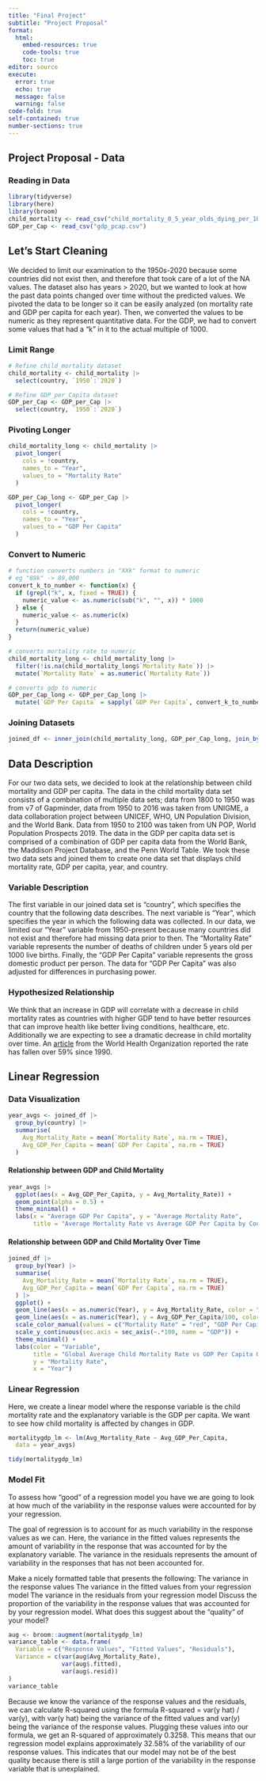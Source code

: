 ```yaml
---
title: "Final Project"
subtitle: "Project Proposal"
format: 
  html:
    embed-resources: true
    code-tools: true
    toc: true
editor: source
execute: 
  error: true
  echo: true
  message: false
  warning: false
code-fold: true
self-contained: true
number-sections: true
---
```


## Project Proposal - Data {.unnumbered}

### Reading in Data {.unnumbered}

```r
library(tidyverse)
library(here)
library(broom)
child_mortality <- read_csv("child_mortality_0_5_year_olds_dying_per_1000_born.csv")
GDP_per_Cap <- read_csv("gdp_pcap.csv")
```
## Let's Start Cleaning
We decided to limit our examination to the 1950s-2020 because some countries
did not exist then, and therefore that took care of a lot of the NA values. The dataset also has years > 2020, but we wanted to look at how the past data points changed over time without the predicted values. We pivoted the data to be longer so it can be easily analyzed (on mortality rate and GDP per capita for each year).
Then, we converted the values to be numeric as they represent quantitative data.
For the GDP, we had to convert some values that had a "k" in it to the actual multiple
of 1000.

### Limit Range

```r
# Refine child_mortality dataset
child_mortality <- child_mortality |>
  select(country, `1950`:`2020`)

# Refine GDP_per_Capita dataset
GDP_per_Cap <- GDP_per_Cap |>
  select(country, `1950`:`2020`)
```


### Pivoting Longer

```r
child_mortality_long <- child_mortality |>
  pivot_longer(
    cols = !country,
    names_to = "Year",
    values_to = "Mortality Rate"
  )

GDP_per_Cap_long <- GDP_per_Cap |>
  pivot_longer(
    cols = !country,
    names_to = "Year",
    values_to = "GDP Per Capita"
  )

```

### Convert to Numeric 
```r
# function converts numbers in "XXk" format to numeric
# eg "89k" -> 89,000
convert_k_to_number <- function(x) {
  if (grepl("k", x, fixed = TRUE)) {
    numeric_value <- as.numeric(sub("k", "", x)) * 1000
  } else {
    numeric_value <- as.numeric(x)
  }
  return(numeric_value)
}
```

```r
# converts mortality rate to numeric
child_mortality_long <- child_mortality_long |>
  filter(!is.na(child_mortality_long$`Mortality Rate`)) |>
  mutate(`Mortality Rate` = as.numeric(`Mortality Rate`))

# converts gdp to numeric
GDP_per_Cap_long <- GDP_per_Cap_long |>
  mutate(`GDP Per Capita` = sapply(`GDP Per Capita`, convert_k_to_number))
```

### Joining Datasets
```r
joined_df <- inner_join(child_mortality_long, GDP_per_Cap_long, join_by(country, Year))
```

## Data Description
For our two data sets, we decided to look at the relationship between child mortality 
and GDP per capita. The data in the child mortality data set consists of a combination 
of multiple data sets; data from 1800 to 1950 was from v7 of Gapminder, data from 1950 
to 2016 was taken from UNIGME, a data collaboration project between UNICEF, WHO, 
UN Population Division, and the World Bank. Data from 1950 to 2100 was taken from UN POP, 
World Population Prospects 2019. The data in the GDP per capita data set is comprised of 
a combination of GDP per capita data from the World Bank, the Maddison Project Database, 
and the Penn World Table. We took these two data sets and joined them to create one data 
set that displays child mortality rate, GDP per capita, year, and country.

### Variable Description
The first variable in our joined data set is "country", which specifies the country that 
the following data describes. The next variable is "Year", which specifies the year in 
which the following data was collected. In our data, we limited our "Year" variable from 
1950-present because many countries did not exist and therefore had missing data prior to 
then. The "Mortality Rate" variable represents the number of deaths of children under 
5 years old per 1000 live births. Finally, the "GDP Per Capita" variable represents the 
gross domestic product per person. The data for "GDP Per Capita" was also adjusted for 
differences in purchasing power.

### Hypothesized Relationship

We think that an increase in GDP will correlate with a decrease in child mortality rates as countries with higher GDP tend to have better resources
that can improve health like better living conditions, healthcare, etc.
Additionally we are expecting to see a dramatic decrease in child mortality over time. An [article](https://www.who.int/data/gho/data/themes/topics/topic-details/GHO/child-mortality-and-causes-of-death#:~:text=Since%201990%2C%20the%20global%20under,to%202.3%20million%20in%202021) from the World Health Organization reported the rate has fallen over 59% since 1990. 


## Linear Regression

### Data Visualization

```r
year_avgs <- joined_df |>
  group_by(country) |>
  summarise(
    Avg_Mortality_Rate = mean(`Mortality Rate`, na.rm = TRUE),
    Avg_GDP_Per_Capita = mean(`GDP Per Capita`, na.rm = TRUE)
  )
```


#### Relationship between GDP and Child Mortality 
```r
year_avgs |>
  ggplot(aes(x = Avg_GDP_Per_Capita, y = Avg_Mortality_Rate)) +
  geom_point(alpha = 0.5) +
  theme_minimal() +
  labs(x = "Average GDP Per Capita", y = "Average Mortality Rate",
       title = "Average Mortality Rate vs Average GDP Per Capita by Country")
```


#### Relationship between GDP and Child Mortality Over Time
```r
joined_df |>
  group_by(Year) |>
  summarise(
    Avg_Mortality_Rate = mean(`Mortality Rate`, na.rm = TRUE),
    Avg_GDP_Per_Capita = mean(`GDP Per Capita`, na.rm = TRUE)
  ) |>
  ggplot() +
  geom_line(aes(x = as.numeric(Year), y = Avg_Mortality_Rate, color = "Mortality Rate")) +
  geom_line(aes(x = as.numeric(Year), y = Avg_GDP_Per_Capita/100, color = "GDP Per Capita")) +
  scale_color_manual(values = c("Mortality Rate" = "red", "GDP Per Capita" = "blue")) +
  scale_y_continuous(sec.axis = sec_axis(~.*100, name = "GDP")) +
  theme_minimal() +
  labs(color = "Variable",
       title = "Global Average Child Mortality Rate vs GDP Per Capita Over Time",
       y = "Mortality Rate",
       x = "Year")

```

### Linear Regression
Here, we create a linear model where the response variable is the child mortality rate and the explanatory variable is the GDP per capita. We want to see how child mortality is affected by changes in GDP.
```r
mortalitygdp_lm <- lm(Avg_Mortality_Rate ~ Avg_GDP_Per_Capita,
  data = year_avgs)

tidy(mortalitygdp_lm)
```


### Model Fit

To assess how “good” of a regression model you have we are going to look at how much of the variability in the response values were accounted for by your regression.

The goal of regression is to account for as much variability in the response values as we can. Here, the variance in the fitted values represents the amount of variability in the response that was accounted for by the explanatory variable. The variance in the residuals represents the amount of variability in the responses that has not been accounted for.

Make a nicely formatted table that presents the following:
The variance in the response values
The variance in the fitted values from your regression model
The variance in the residuals from your regression model
Discuss the proportion of the variability in the response values that was accounted for by your regression model. What does this suggest about the “quality” of your model?
```r
aug <- broom::augment(mortalitygdp_lm)
variance_table <- data.frame(
  Variable = c("Response Values", "Fitted Values", "Residuals"),
  Variance = c(var(aug$Avg_Mortality_Rate), 
               var(aug$.fitted), 
               var(aug$.resid))
)
variance_table
```
Because we know the variance of the response values and the residuals, we can calculate R-squared using the formula R-squared = var(y hat) / var(y), with var(y hat) being the variance of the fitted values and var(y) being the variance of the response values. Plugging these values into our formula, we get an R-squared of approximately 0.3258. This means that our regression model explains approximately 32.58% of the variability of our response values. This indicates that our model may not be of the best quality because there is still a large portion of the variability in the response variable that is unexplained. 
